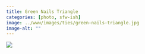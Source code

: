 ```yaml
---
title: Green Nails Triangle
categories: [photo, sfw-ish]
image: ../www/images/ties/green-nails-triangle.jpg
image-alt: ""
---
```



![](../www/images/ties/green-nails-triangle.jpg)

